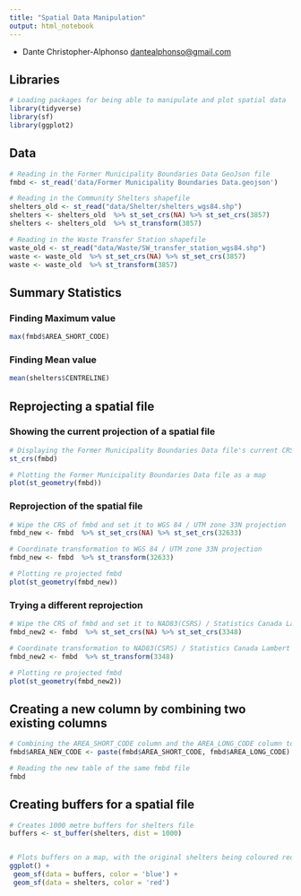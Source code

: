 ```yaml
---
title: "Spatial Data Manipulation"
output: html_notebook
---
```


-   Dante Christopher-Alphonso [dantealphonso\@gmail.com](mailto:dantealphonso@gmail.com){.email}

## Libraries

```r
# Loading packages for being able to manipulate and plot spatial data
library(tidyverse)
library(sf)
library(ggplot2)
```

## Data

```r
# Reading in the Former Municipality Boundaries Data GeoJson file
fmbd <- st_read('data/Former Municipality Boundaries Data.geojson')

# Reading in the Community Shelters shapefile
shelters_old <- st_read("data/Shelter/shelters_wgs84.shp")
shelters <- shelters_old  %>% st_set_crs(NA) %>% st_set_crs(3857)
shelters <- shelters_old  %>% st_transform(3857)

# Reading in the Waste Transfer Station shapefile
waste_old <- st_read("data/Waste/SW_transfer_station_wgs84.shp")
waste <- waste_old  %>% st_set_crs(NA) %>% st_set_crs(3857)
waste <- waste_old  %>% st_transform(3857)
```

## Summary Statistics

### Finding Maximum value

```r
max(fmbd$AREA_SHORT_CODE)
```

### Finding Mean value

```r
mean(shelters$CENTRELINE)
```

## Reprojecting a spatial file

### Showing the current projection of a spatial file

```r
# Displaying the Former Municipality Boundaries Data file's current CRS
st_crs(fmbd)

# Plotting the Former Municipality Boundaries Data file as a map
plot(st_geometry(fmbd))
```

### Reprojection of the spatial file

```r
# Wipe the CRS of fmbd and set it to WGS 84 / UTM zone 33N projection
fmbd_new <- fmbd  %>% st_set_crs(NA) %>% st_set_crs(32633)

# Coordinate transformation to WGS 84 / UTM zone 33N projection
fmbd_new <- fmbd  %>% st_transform(32633)

# Plotting re projected fmbd
plot(st_geometry(fmbd_new))
```
### Trying a different reprojection
```r
# Wipe the CRS of fmbd and set it to NAD83(CSRS) / Statistics Canada Lambert
fmbd_new2 <- fmbd  %>% st_set_crs(NA) %>% st_set_crs(3348)

# Coordinate transformation to NAD83(CSRS) / Statistics Canada Lambert
fmbd_new2 <- fmbd  %>% st_transform(3348)

# Plotting re projected fmbd
plot(st_geometry(fmbd_new2))
```
## Creating a new column by combining two existing columns
```r
# Combining the AREA_SHORT_CODE column and the AREA_LONG_CODE column together to create the AREA_NEW_CODE column
fmbd$AREA_NEW_CODE <- paste(fmbd$AREA_SHORT_CODE, fmbd$AREA_LONG_CODE)

# Reading the new table of the same fmbd file
fmbd
```
## Creating buffers for a spatial file
```r
# Creates 1000 metre buffers for shelters file 
buffers <- st_buffer(shelters, dist = 1000)


# Plots buffers on a map, with the original shelters being coloured red
ggplot() +
 geom_sf(data = buffers, color = 'blue') +
 geom_sf(data = shelters, color = 'red')
```

